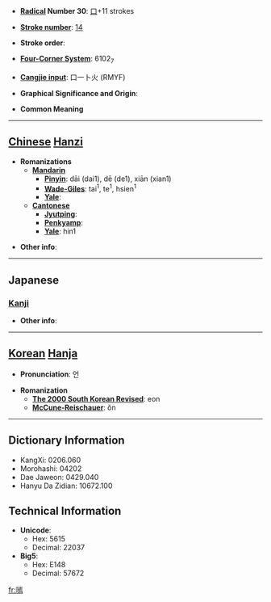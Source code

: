* '''[[Wiktionary:Chinese radical index| Radical]] Number 30''': [[Wiktionary:Chinese radical index 口|口]]+11 strokes

* '''[[Wiktionary:Chinese total strokes index|Stroke number]]''': [[Wiktionary:Chinese total strokes index 14|14]]

* '''Stroke order''': 

* '''[[Wiktionary:Chinese four corner index|Four-Corner System]]''': 6102<sub>7</sub>

* '''[[Wiktionary:Chinese Cangjie index|Cangjie input]]''': 口一卜火 (RMYF)

* '''Graphical Significance and Origin''': 

* '''Common Meaning'''

----

== [[Chinese]] [[Hanzi]] ==

* '''Romanizations'''
** '''[[Mandarin]]'''
*** '''[[Pinyin]]''': dāi (dai1), dē (de1), xiān (xian1)
*** '''[[Wade-Giles]]''': tai<sup>1</sup>, te<sup>1</sup>, hsien<sup>1</sup>
*** '''[[Yale]]''': 
** '''[[Cantonese]]'''
*** '''[[Jyutping]]''':
*** '''[[Penkyamp]]''': 
*** '''[[Yale]]''': hin1

* '''Other info''': 

----

==Japanese==
===[[Kanji]]===
{{kanji|on readings=[[けん]] (ken), [[えん]] (en)
|kun readings=[[たのしむ]] (tanoshimu)
}}

* '''Other info''':  

----

== [[Korean]] [[Hanja]] ==

* '''Pronunciation''': 언

* '''Romanization'''
** '''[[The 2000 South Korean Revised Romanization|The 2000 South Korean Revised]]''': eon
** '''[[McCune-Reischauer]]''': ŏn

----

== Dictionary Information ==

* KangXi: 0206.060
* Morohashi: 04202
* Dae Jaweon: 0429.040
* Hanyu Da Zidian: 10672.100

== Technical Information ==

* '''Unicode''':
** Hex: 5615
** Decimal: 22037
* '''Big5''':
** Hex: E148
** Decimal: 57672

[[fr:嘕]]